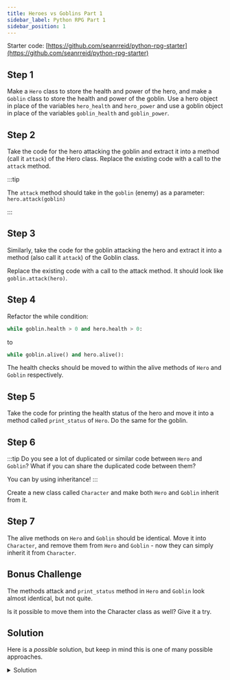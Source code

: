 ```yaml
---
title: Heroes vs Goblins Part 1
sidebar_label: Python RPG Part 1
sidebar_position: 1
---
```


Starter code: [https://github.com/seanrreid/python-rpg-starter](https://github.com/seanrreid/python-rpg-starter)

## Step 1

Make a `Hero` class to store the health and power of the hero, and make a `Goblin` class to store the health and power of the goblin.
Use a hero object in place of the variables `hero_health` and `hero_power` and use a goblin object in place of the variables `goblin_health` and `goblin_power`.

## Step 2

Take the code for the hero attacking the goblin and extract it into a method (call it `attack`) of the Hero class.
Replace the existing code with a call to the `attack` method.

:::tip

The `attack` method should take in the `goblin` (enemy) as a parameter: `hero.attack(goblin)`

:::

## Step 3

Similarly, take the code for the goblin attacking the hero and extract it into a method (also call it `attack`) of the Goblin class.

Replace the existing code with a call to the attack method. It should look like `goblin.attack(hero)`.

## Step 4

Refactor the while condition:

```py
while goblin.health > 0 and hero.health > 0:
```

to

```py
while goblin.alive() and hero.alive():
```

The health checks should be moved to within the alive methods of `Hero` and `Goblin` respectively.

## Step 5

Take the code for printing the health status of the hero and move it into a method called `print_status` of `Hero`. Do the same for the goblin.

## Step 6

:::tip
Do you see a lot of duplicated or similar code between `Hero` and `Goblin`?
What if you can share the duplicated code between them?

You can by using inheritance!
:::

Create a new class called `Character` and make both `Hero` and `Goblin` inherit from it.

## Step 7

The alive methods on `Hero` and `Goblin` should be identical. Move it into `Character`, and remove them from `Hero` and `Goblin` - now they can simply inherit it from `Character`.

## Bonus Challenge

The methods attack and `print_status` method in `Hero` and `Goblin` look almost identical, but not quite.

Is it possible to move them into the Character class as well? Give it a try.

## Solution

Here is a _possible_ solution, but keep in mind this is one of many possible approaches.

<details>
    <summary>Solution</summary>
```py
class Character:
    def __init__(self, name, health=10, power=5):
        self.health = health
        self.power = power

    def attack(self, enemy):
        # do attack stuff
        enemy.health -= self.power

    def alive(self):
        return self.health > 0

    def print_status(self):
        print("You have %d health and %d power." % (self.health, self.power))

class Hero(Character):
    def __init__(self, health, power):
        super().__init__(health, power)

class Goblin(Character):
    def __init__(self, health, power):
        super().__init__(health, power)

gawain = Hero("Sir Gawain", 20, 10)
green_knight = Goblin("The Green Knight", 6, 2)

def main():

    while green_knight.alive() > 0 and gawain.alive() > 0:
        gawain.print_status()
        green_knight.print_status()
        print("What do you want to do?")
        print("1. fight goblin")
        print("2. do nothing")
        print("3. flee")
        print("> ")
        user_input = input()
        if user_input == "1":
            # Hero attacks goblin
            gawain.attack(green_knight)
            print("You do %d damage to the goblin." % gawain.power)
            if green_knight.alive() == False:
                print("The goblin is dead.")
        elif user_input == "2":
            pass
        elif user_input == "3":
            print("Goodbye.")
            break
        else:
            print("Invalid input %r" % user_input)

        if green_knight.health > 0:
            # Goblin attacks hero
            green_knight.attack(gawain)
            print("The goblin does %d damage to you." % green_knight.power)
            if gawain.alive() == False:
                print("You are dead.")

main()
```
</details>